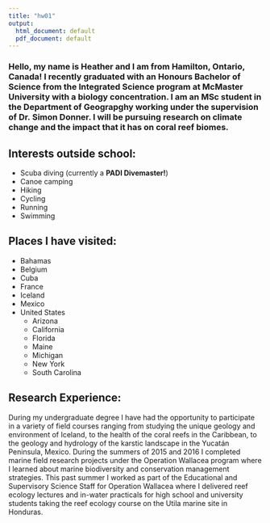 ```yaml
---
title: "hw01"
output:
  html_document: default
  pdf_document: default
---
```


### Hello, my name is Heather and I am from Hamilton, Ontario, Canada! I recently graduated with an Honours Bachelor of Science from the Integrated Science program at McMaster University with a biology concentration. I am an MSc student in the Department of Geograpghy working under the supervision of Dr. Simon Donner. I will be pursuing research on climate change and the impact that it has on coral reef biomes. 


## Interests outside school:
- Scuba diving (currently a **PADI Divemaster!**) 
- Canoe camping
- Hiking
- Cycling
- Running
- Swimming

## Places I have visited:
- Bahamas
- Belgium
- Cuba
- France
- Iceland
- Mexico
- United States
    - Arizona
    - California
    - Florida
    - Maine
    - Michigan
    - New York
    - South Carolina

## Research Experience:
During my undergraduate degree I have had the opportunity to participate in a variety of field courses ranging from
studying the unique geology and environment of Iceland, to the health of the coral reefs in the Caribbean, to the geology and hydrology of the karstic landscape in the Yucatán Peninsula, Mexico. During the summers of 2015 and 2016 I completed marine field research projects under the Operation Wallacea program where I learned about marine biodiversity and conservation management strategies. This past summer I worked as part of the Educational and Supervisory Science Staff for Operation Wallacea where I delivered reef ecology lectures and in-water practicals for high school and university students taking the reef ecology course on the Utila marine site in Honduras.